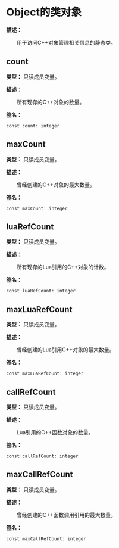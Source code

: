 # Object的类对象

**描述：**

&emsp;&emsp;用于访问C++对象管理相关信息的静态类。

## count

**类型：** 只读成员变量。

**描述：**

&emsp;&emsp;所有现存的C++对象的数量。

**签名：**
```tl
const count: integer
```

## maxCount

**类型：** 只读成员变量。

**描述：**

&emsp;&emsp;曾经创建的C++对象的最大数量。

**签名：**
```tl
const maxCount: integer
```

## luaRefCount

**类型：** 只读成员变量。

**描述：**

&emsp;&emsp;所有现存的Lua引用的C++对象的计数。

**签名：**
```tl
const luaRefCount: integer
```

## maxLuaRefCount

**类型：** 只读成员变量。

**描述：**

&emsp;&emsp;曾经创建的Lua引用C++对象的最大数量。

**签名：**
```tl
const maxLuaRefCount: integer
```

## callRefCount

**类型：** 只读成员变量。

**描述：**

&emsp;&emsp;Lua引用的C++函数对象的数量。

**签名：**
```tl
const callRefCount: integer
```

## maxCallRefCount

**类型：** 只读成员变量。

**描述：**

&emsp;&emsp;曾经创建的C++函数调用引用的最大数量。

**签名：**
```tl
const maxCallRefCount: integer
```